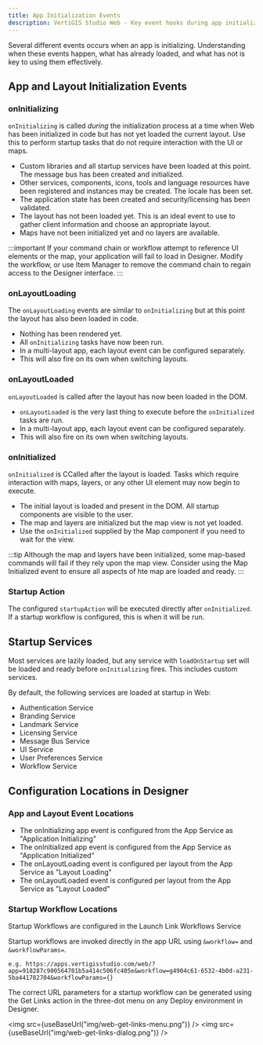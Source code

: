```yaml
---
title: App Initialization Events
description: VertiGIS Studio Web - Key event hooks during app initialization and how to use them
---
```



Several different events occurs when an app is initializing. Understanding when these events happen, what has already loaded, and what has not is key to using them effectively.

## App and Layout Initialization Events

### onInitializing

`onInitializing` is called _during_ the initialization process at a time when Web has been initialized in code but has not yet loaded the current layout. Use this to perform startup tasks that do not require interaction with the UI or maps.

-   Custom libraries and all startup services have been loaded at this point. The message bus has been created and initialized.
-   Other services, components, icons, tools and language resources have been registered and instances may be created. The locale has been set.
-   The application state has been created and security/licensing has been validated.
-   The layout has not been loaded yet. This is an ideal event to use to gather client information and choose an appropriate layout.
-   Maps have not been initialized yet and no layers are available.

:::important
If your command chain or workflow attempt to reference UI elements or the map, your application will fail to load in Designer. Modify the workflow, or use Item Manager to remove the command chain to regain access to the Designer interface.
:::

### onLayoutLoading

The `onLayoutLoading` events are similar to `onInitializing` but at this point the layout has also been loaded in code.

-   Nothing has been rendered yet.
-   All `onInitializing` tasks have now been run.
-   In a multi-layout app, each layout event can be configured separately.
-   This will also fire on its own when switching layouts.

### onLayoutLoaded

`onLayoutLoaded` is called after the layout has now been loaded in the DOM.

-   `onLayoutLoaded` is the very last thing to execute before the `onInitialized` tasks are run.
-   In a multi-layout app, each layout event can be configured separately.
-   This will also fire on its own when switching layouts.

### onInitialized

`onInitialized` is CCalled after the layout is loaded. Tasks which require interaction with maps, layers, or any other UI element may now begin to execute.

-   The initial layout is loaded and present in the DOM. All startup components are visible to the user.
-   The map and layers are initialized but the map view is not yet loaded.
-   Use the `onInitialized` supplied by the Map component if you need to wait for the view.

:::tip
Although the map and layers have been initialized, some map-based commands will fail if they rely upon the map view. Consider using the Map Initialized event to ensure all aspects of hte map are loaded and ready.
:::

### Startup Action

The configured `startupAction` will be executed directly after `onInitialized`. If a startup workflow is configured, this is when it will be run.

## Startup Services

Most services are lazily loaded, but any service with `loadOnStartup` set will be loaded and ready before `onInitializing` fires. This includes custom services.

By default, the following services are loaded at startup in Web:

-   Authentication Service
-   Branding Service
-   Landmark Service
-   Licensing Service
-   Message Bus Service
-   UI Service
-   User Preferences Service
-   Workflow Service

## Configuration Locations in Designer

### App and Layout Event Locations

-   The onInitializing app event is configured from the App Service as "Application Initializing"
-   The onInitialized app event is configured from the App Service as "Application Initialized"
-   The onLayoutLoading event is configured per layout from the App Service as "Layout Loading"
-   The onLayoutLoaded event is configured per layout from the App Service as "Layout Loaded"

### Startup Workflow Locations

Startup Workflows are configured in the Launch Link Workflows Service

Startup workflows are invoked directly in the app URL using `&workflow=` and `&workflowParams=`.

```
e.g. https://apps.vertigisstudio.com/web/?app=918287c900564701b5a414c506fc405e&workflow=g4904c61-6532-4b0d-a231-5ba441782704&workflowParams={}
```

The correct URL parameters for a startup workflow can be generated using the Get Links action in the three-dot menu on any Deploy environment in Designer.

<img src={useBaseUrl("img/web-get-links-menu.png")} />
<img src={useBaseUrl("img/web-get-links-dialog.png")} />
